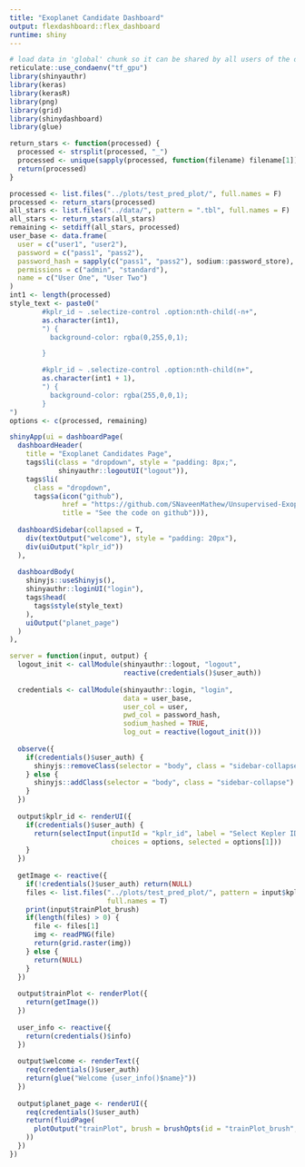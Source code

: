```yaml
---
title: "Exoplanet Candidate Dashboard"
output: flexdashboard::flex_dashboard
runtime: shiny
---
```


```r
# load data in 'global' chunk so it can be shared by all users of the dashboard
reticulate::use_condaenv("tf_gpu")
library(shinyauthr)
library(keras)
library(kerasR)
library(png)
library(grid)
library(shinydashboard)
library(glue)

return_stars <- function(processed) {
  processed <- strsplit(processed, "_")
  processed <- unique(sapply(processed, function(filename) filename[1]))
  return(processed)
}

processed <- list.files("../plots/test_pred_plot/", full.names = F)
processed <- return_stars(processed)
all_stars <- list.files("../data/", pattern = ".tbl", full.names = F)
all_stars <- return_stars(all_stars)
remaining <- setdiff(all_stars, processed)
user_base <- data.frame(
  user = c("user1", "user2"),
  password = c("pass1", "pass2"), 
  password_hash = sapply(c("pass1", "pass2"), sodium::password_store), 
  permissions = c("admin", "standard"),
  name = c("User One", "User Two")
)
int1 <- length(processed)
style_text <- paste0("
        #kplr_id ~ .selectize-control .option:nth-child(-n+",
        as.character(int1),
        ") {
          background-color: rgba(0,255,0,1);

        }

        #kplr_id ~ .selectize-control .option:nth-child(n+",
        as.character(int1 + 1),
        ") {
          background-color: rgba(255,0,0,1);
        }
")
options <- c(processed, remaining)
```

```r
shinyApp(ui = dashboardPage(
  dashboardHeader(
    title = "Exoplanet Candidates Page",
    tags$li(class = "dropdown", style = "padding: 8px;",
            shinyauthr::logoutUI("logout")),
    tags$li(
      class = "dropdown", 
      tags$a(icon("github"), 
             href = "https://github.com/SNaveenMathew/Unsupervised-Exoplanet",
             title = "See the code on github"))),
  
  dashboardSidebar(collapsed = T,
    div(textOutput("welcome"), style = "padding: 20px"),
    div(uiOutput("kplr_id"))
  ),
  
  dashboardBody(
    shinyjs::useShinyjs(),
    shinyauthr::loginUI("login"),
    tags$head(
      tags$style(style_text)
    ),
    uiOutput("planet_page")
  )
),

server = function(input, output) {
  logout_init <- callModule(shinyauthr::logout, "logout",
                            reactive(credentials()$user_auth))
  
  credentials <- callModule(shinyauthr::login, "login", 
                            data = user_base,
                            user_col = user,
                            pwd_col = password_hash,
                            sodium_hashed = TRUE,
                            log_out = reactive(logout_init()))
  
  observe({
    if(credentials()$user_auth) {
      shinyjs::removeClass(selector = "body", class = "sidebar-collapse")
    } else {
      shinyjs::addClass(selector = "body", class = "sidebar-collapse")
    }
  })
  
  output$kplr_id <- renderUI({
    if(credentials()$user_auth) {
      return(selectInput(inputId = "kplr_id", label = "Select Kepler ID:",
                         choices = options, selected = options[1]))
    }
  })
  
  getImage <- reactive({
    if(!credentials()$user_auth) return(NULL)
    files <- list.files("../plots/test_pred_plot/", pattern = input$kplr_id,
                        full.names = T)
    print(input$trainPlot_brush)
    if(length(files) > 0) {
      file <- files[1]
      img <- readPNG(file)
      return(grid.raster(img))
    } else {
      return(NULL)
    }
  })
  
  output$trainPlot <- renderPlot({
    return(getImage())
  })
  
  user_info <- reactive({
    return(credentials()$info)
  })
  
  output$welcome <- renderText({
    req(credentials()$user_auth)
    return(glue("Welcome {user_info()$name}"))
  })
  
  output$planet_page <- renderUI({
    req(credentials()$user_auth)
    return(fluidPage(
      plotOutput("trainPlot", brush = brushOpts(id = "trainPlot_brush", direction = 'x'))
    ))
  })
})

```
